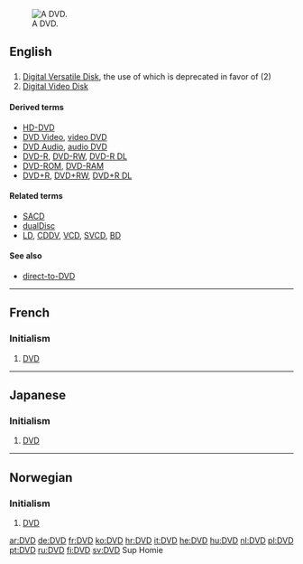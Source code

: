 [[Image:DVD-Video bottom-side.jpg|thumb|right|A DVD.]]
==English==

==={{initialism}}===
{{en-noun}}  {{pos_n}}

# [[w:DVD|Digital Versatile Disk]], the use of which is deprecated in favor of (2)
# [[w:DVD|Digital Video Disk]]

====Derived terms====
* [[HD-DVD]]
* [[DVD Video]], [[video DVD]]
* [[DVD Audio]], [[audio DVD]]
* [[DVD-R]], [[DVD-RW]], [[DVD-R DL]]
* [[DVD-ROM]], [[DVD-RAM]]
* [[DVD+R]], [[DVD+RW]], [[DVD+R DL]]

====Related terms====
* [[SACD]]
* [[dualDisc]]
* [[LD]], [[CDDV]], [[VCD]], [[SVCD]], [[BD]]

====See also====
*[[direct-to-DVD]]

----

==French==

===Initialism===
{{fr-noun|m}}

# {{initialism|lang=fr}} [[#English|DVD]]

----

==Japanese==

===Initialism===
{{ja-noun|r|ディスクメディア}}

# {{initialism|lang=ja}} [[#English|DVD]]

----

==Norwegian==

===Initialism===
{{no-noun-irreg|m|[[DVD-en]]|[[DVD-er]]|[[DVD-ene]]}}

# {{initialism|lang=no}} [[#English|DVD]]

[[ar:DVD]]
[[de:DVD]]
[[fr:DVD]]
[[ko:DVD]]
[[hr:DVD]]
[[it:DVD]]
[[he:DVD]]
[[hu:DVD]]
[[nl:DVD]]
[[pl:DVD]]
[[pt:DVD]]
[[ru:DVD]]
[[fi:DVD]]
[[sv:DVD]]
Sup Homie